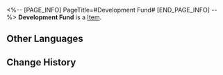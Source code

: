 <%-- [PAGE_INFO]
PageTitle=#Development Fund#
[END_PAGE_INFO] --%>
{{Item Infobox
|id          = 53
|image       = Item Development Fund.png
|type        = 
|invCategory = 
|rarity      = 3
|effect      = The museum development fund issued by the Architects.
|description = As the museum continues to revitalize and improve, the Architects will issue a development budget for upgrading and recruiting staff, so that (Trailblazer) can better manage the various exhibit halls.
}}
'''Development Fund''' is a [[Item]].

==Other Languages==
{{Other Languages
|en   = Development Fund
|zhs  = 发展资金
|zht  = 發展資金
|ja   = 発展資金
|ko   = 발전 기금
|es   = Fondos de desarrollo
|fr   = Fonds de développement
|ru   = Фонд развития
|th   = ทุนพัฒนา
|vi   = Quỹ Phát Triển
|de   = Entwicklungsgelder
|id   = Dana Pembangunan
|pt   = Fundos de Desenvolvimento
}}

==Change History==
{{Change History|1.1}}